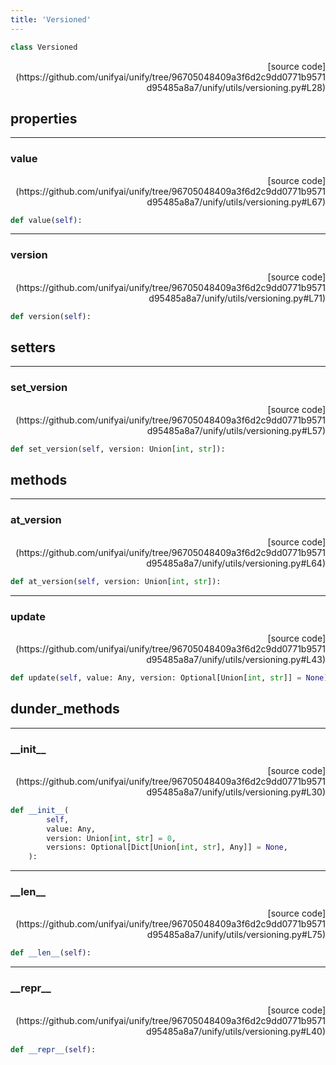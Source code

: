 ```yaml
---
title: 'Versioned'
---
```


```python
class Versioned
```

<p align="right">[source code](https://github.com/unifyai/unify/tree/96705048409a3f6d2c9dd0771b9571d95485a8a7/unify/utils/versioning.py#L28)</p>



## properties

---

### value

<p align="right">[source code](https://github.com/unifyai/unify/tree/96705048409a3f6d2c9dd0771b9571d95485a8a7/unify/utils/versioning.py#L67)</p>

```python
def value(self):
```



---

### version

<p align="right">[source code](https://github.com/unifyai/unify/tree/96705048409a3f6d2c9dd0771b9571d95485a8a7/unify/utils/versioning.py#L71)</p>

```python
def version(self):
```



## setters

---

### set\_version

<p align="right">[source code](https://github.com/unifyai/unify/tree/96705048409a3f6d2c9dd0771b9571d95485a8a7/unify/utils/versioning.py#L57)</p>

```python
def set_version(self, version: Union[int, str]):
```



## methods

---

### at\_version

<p align="right">[source code](https://github.com/unifyai/unify/tree/96705048409a3f6d2c9dd0771b9571d95485a8a7/unify/utils/versioning.py#L64)</p>

```python
def at_version(self, version: Union[int, str]):
```



---

### update

<p align="right">[source code](https://github.com/unifyai/unify/tree/96705048409a3f6d2c9dd0771b9571d95485a8a7/unify/utils/versioning.py#L43)</p>

```python
def update(self, value: Any, version: Optional[Union[int, str]] = None):
```



## dunder_methods

---

### \_\_init\_\_

<p align="right">[source code](https://github.com/unifyai/unify/tree/96705048409a3f6d2c9dd0771b9571d95485a8a7/unify/utils/versioning.py#L30)</p>

```python
def __init__(
        self,
        value: Any,
        version: Union[int, str] = 0,
        versions: Optional[Dict[Union[int, str], Any]] = None,
    ):
```



---

### \_\_len\_\_

<p align="right">[source code](https://github.com/unifyai/unify/tree/96705048409a3f6d2c9dd0771b9571d95485a8a7/unify/utils/versioning.py#L75)</p>

```python
def __len__(self):
```



---

### \_\_repr\_\_

<p align="right">[source code](https://github.com/unifyai/unify/tree/96705048409a3f6d2c9dd0771b9571d95485a8a7/unify/utils/versioning.py#L40)</p>

```python
def __repr__(self):
```

